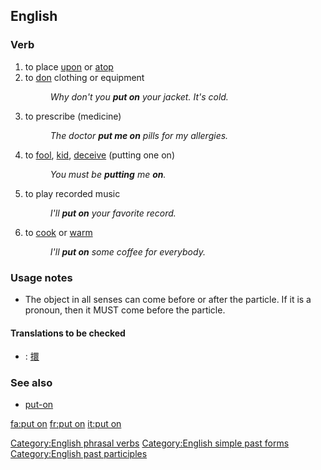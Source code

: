 ==English==

===Verb===
{{en-verb|inf=to [[put]] [[on]]|puts on|putting on|put on}}
# to place [[upon]] or [[atop]]
# to [[don]] clothing or equipment
#: ''Why don't you '''put on''' your jacket. It's cold.''
# {{idiom}} to prescribe (medicine)
#: ''The doctor '''put me on''' pills for my allergies.''
# {{idiom}} to [[fool]], [[kid]], [[deceive]] (putting one on)
#:''You must be '''putting''' me '''on'''.''
# {{idiom}} to play recorded music
#: ''I'll '''put on''' your favorite record.''
# to [[cook]] or [[warm]]
#:''I'll '''put on''' some coffee for everybody.''

===Usage notes===
*The object in all senses can come before or after the particle. If it is a pronoun, then it MUST come before the particle.

====Translations to be checked====
*{{ttbc|CJKV Characters}}: [[擐]]

===See also===
*[[put-on]]

[[Category:English phrasal verbs]]
[[Category:English simple past forms]]
[[Category:English past participles]]

[[fa:put on]]
[[fr:put on]]
[[it:put on]]